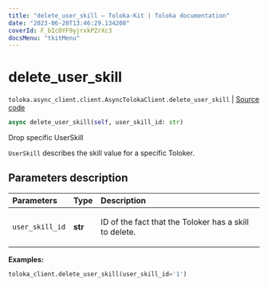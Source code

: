```yaml
---
title: "delete_user_skill — Toloka-Kit | Toloka documentation"
date: "2023-06-20T13:46:29.134208"
coverId: F_bIcOYF9yjrxkPZrXc3
docsMenu: "tkitMenu"
---
```


# delete_user_skill

`toloka.async_client.client.AsyncTolokaClient.delete_user_skill` | [Source code](https://github.com/Toloka/toloka-kit/blob/v1.2.0/src/async_client/client.py#L0)

```python
async delete_user_skill(self, user_skill_id: str)
```

Drop specific UserSkill

`UserSkill` describes the skill value for a specific Toloker.

## Parameters description

| Parameters | Type | Description |
| :----------| :----| :-----------|
`user_skill_id`|**str**|<p>ID of the fact that the Toloker has a skill to delete.</p>

**Examples:**

```python
toloka_client.delete_user_skill(user_skill_id='1')
```